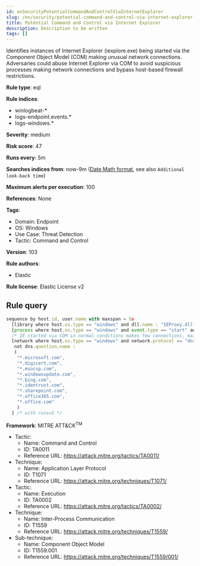 ```yaml
---
id: enSecurityPotentialCommandAndControlViaInternetExplorer
slug: /en/security/potential-command-and-control-via-internet-explorer
title: Potential Command and Control via Internet Explorer
description: Description to be written
tags: []
---
```


<div id="potential-command-and-control-via-internet-explorer"></div>

Identifies instances of Internet Explorer (iexplore.exe) being started via the Component Object Model (COM) making unusual network connections. Adversaries could abuse Internet Explorer via COM to avoid suspicious processes making network connections and bypass host-based firewall restrictions.

**Rule type**: eql

**Rule indices**: 

* winlogbeat-*
* logs-endpoint.events.*
* logs-windows.*

**Severity**: medium

**Risk score**: 47

**Runs every**: 5m

**Searches indices from**: now-9m ([Date Math format](((ref))/common-options.html#date-math), see also <DocLink id="enSecurityRulesUiCreate" section="set-the-rules-schedule">`Additional look-back time`</DocLink>)

**Maximum alerts per execution**: 100

**References**: None

**Tags**: 

* Domain: Endpoint
* OS: Windows
* Use Case: Threat Detection
* Tactic: Command and Control

**Version**: 103

**Rule authors**: 

* Elastic

**Rule license**: Elastic License v2

## Rule query

```js
sequence by host.id, user.name with maxspan = 5s
  [library where host.os.type == "windows" and dll.name : "IEProxy.dll" and process.name : ("rundll32.exe", "regsvr32.exe")]
  [process where host.os.type == "windows" and event.type == "start" and process.parent.name : "iexplore.exe" and process.parent.args : "-Embedding"]
  /* IE started via COM in normal conditions makes few connections, mainly to Microsoft and OCSP related domains, add FPs here */
  [network where host.os.type == "windows" and network.protocol == "dns" and process.name : "iexplore.exe" and
   not dns.question.name :
   (
    "*.microsoft.com",
    "*.digicert.com",
    "*.msocsp.com",
    "*.windowsupdate.com",
    "*.bing.com",
    "*.identrust.com",
    "*.sharepoint.com",
    "*.office365.com",
    "*.office.com"
    )
  ] /* with runs=5 */

```

**Framework**: MITRE ATT&CK<sup>TM</sup>

* Tactic:
    * Name: Command and Control
    * ID: TA0011
    * Reference URL: https://attack.mitre.org/tactics/TA0011/
* Technique:
    * Name: Application Layer Protocol
    * ID: T1071
    * Reference URL: https://attack.mitre.org/techniques/T1071/
* Tactic:
    * Name: Execution
    * ID: TA0002
    * Reference URL: https://attack.mitre.org/tactics/TA0002/
* Technique:
    * Name: Inter-Process Communication
    * ID: T1559
    * Reference URL: https://attack.mitre.org/techniques/T1559/
* Sub-technique:
    * Name: Component Object Model
    * ID: T1559.001
    * Reference URL: https://attack.mitre.org/techniques/T1559/001/

